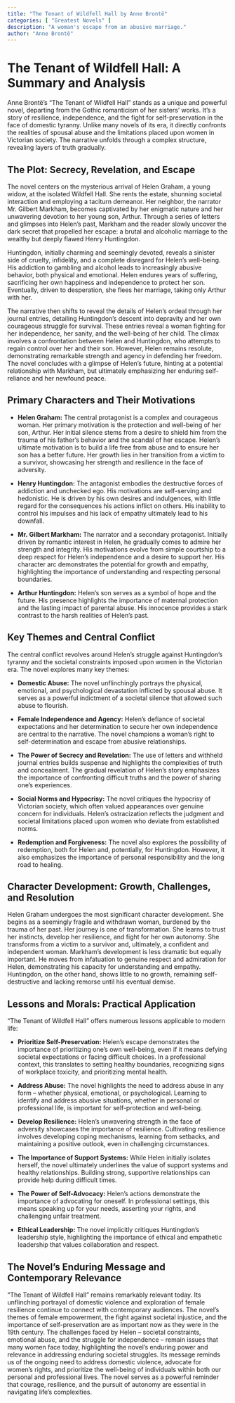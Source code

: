 ```yaml
---
title: "The Tenant of Wildfell Hall by Anne Brontë"
categories: [ "Greatest Novels" ]
description: "A woman's escape from an abusive marriage."
author: "Anne Brontë"
---
```

# The Tenant of Wildfell Hall: A Summary and Analysis

Anne Brontë's "The Tenant of Wildfell Hall" stands as a unique and powerful novel, departing from the Gothic romanticism of her sisters' works.  It's a story of resilience, independence, and the fight for self-preservation in the face of domestic tyranny. Unlike many novels of its era, it directly confronts the realities of spousal abuse and the limitations placed upon women in Victorian society.  The narrative unfolds through a complex structure, revealing layers of truth gradually.

## The Plot: Secrecy, Revelation, and Escape

The novel centers on the mysterious arrival of Helen Graham, a young widow, at the isolated Wildfell Hall.  She rents the estate, shunning societal interaction and employing a taciturn demeanor.  Her neighbor, the narrator Mr. Gilbert Markham, becomes captivated by her enigmatic nature and her unwavering devotion to her young son, Arthur.  Through a series of letters and glimpses into Helen's past, Markham and the reader slowly uncover the dark secret that propelled her escape: a brutal and alcoholic marriage to the wealthy but deeply flawed Henry Huntingdon.

Huntingdon, initially charming and seemingly devoted, reveals a sinister side of cruelty, infidelity, and a complete disregard for Helen's well-being. His addiction to gambling and alcohol leads to increasingly abusive behavior, both physical and emotional. Helen endures years of suffering, sacrificing her own happiness and independence to protect her son. Eventually, driven to desperation, she flees her marriage, taking only Arthur with her.

The narrative then shifts to reveal the details of Helen's ordeal through her journal entries, detailing Huntingdon's descent into depravity and her own courageous struggle for survival.  These entries reveal a woman fighting for her independence, her sanity, and the well-being of her child.  The climax involves a confrontation between Helen and Huntingdon, who attempts to regain control over her and their son. However, Helen remains resolute, demonstrating remarkable strength and agency in defending her freedom.  The novel concludes with a glimpse of Helen's future, hinting at a potential relationship with Markham, but ultimately emphasizing her enduring self-reliance and her newfound peace.


## Primary Characters and Their Motivations

* **Helen Graham:** The central protagonist is a complex and courageous woman. Her primary motivation is the protection and well-being of her son, Arthur.  Her initial silence stems from a desire to shield him from the trauma of his father's behavior and the scandal of her escape.  Helen's ultimate motivation is to build a life free from abuse and to ensure her son has a better future.  Her growth lies in her transition from a victim to a survivor, showcasing her strength and resilience in the face of adversity.

* **Henry Huntingdon:** The antagonist embodies the destructive forces of addiction and unchecked ego.  His motivations are self-serving and hedonistic.  He is driven by his own desires and indulgences, with little regard for the consequences his actions inflict on others. His inability to control his impulses and his lack of empathy ultimately lead to his downfall.

* **Mr. Gilbert Markham:** The narrator and a secondary protagonist. Initially driven by romantic interest in Helen, he gradually comes to admire her strength and integrity.  His motivations evolve from simple courtship to a deep respect for Helen's independence and a desire to support her.  His character arc demonstrates the potential for growth and empathy, highlighting the importance of understanding and respecting personal boundaries.

* **Arthur Huntingdon:** Helen's son serves as a symbol of hope and the future. His presence highlights the importance of maternal protection and the lasting impact of parental abuse. His innocence provides a stark contrast to the harsh realities of Helen's past.

## Key Themes and Central Conflict

The central conflict revolves around Helen's struggle against Huntingdon's tyranny and the societal constraints imposed upon women in the Victorian era.  The novel explores many key themes:

* **Domestic Abuse:** The novel unflinchingly portrays the physical, emotional, and psychological devastation inflicted by spousal abuse. It serves as a powerful indictment of a societal silence that allowed such abuse to flourish.

* **Female Independence and Agency:**  Helen's defiance of societal expectations and her determination to secure her own independence are central to the narrative.  The novel champions a woman's right to self-determination and escape from abusive relationships.

* **The Power of Secrecy and Revelation:** The use of letters and withheld journal entries builds suspense and highlights the complexities of truth and concealment. The gradual revelation of Helen's story emphasizes the importance of confronting difficult truths and the power of sharing one's experiences.

* **Social Norms and Hypocrisy:** The novel critiques the hypocrisy of Victorian society, which often valued appearances over genuine concern for individuals. Helen's ostracization reflects the judgment and societal limitations placed upon women who deviate from established norms.

* **Redemption and Forgiveness:**  The novel also explores the possibility of redemption, both for Helen and, potentially, for Huntingdon.  However, it also emphasizes the importance of personal responsibility and the long road to healing.

## Character Development: Growth, Challenges, and Resolution

Helen Graham undergoes the most significant character development. She begins as a seemingly fragile and withdrawn woman, burdened by the trauma of her past. Her journey is one of transformation. She learns to trust her instincts, develop her resilience, and fight for her own autonomy. She transforms from a victim to a survivor and, ultimately, a confident and independent woman. Markham's development is less dramatic but equally important. He moves from infatuation to genuine respect and admiration for Helen, demonstrating his capacity for understanding and empathy. Huntingdon, on the other hand, shows little to no growth, remaining self-destructive and lacking remorse until his eventual demise.

## Lessons and Morals: Practical Application

"The Tenant of Wildfell Hall" offers numerous lessons applicable to modern life:

* **Prioritize Self-Preservation:** Helen's escape demonstrates the importance of prioritizing one's own well-being, even if it means defying societal expectations or facing difficult choices.  In a professional context, this translates to setting healthy boundaries, recognizing signs of workplace toxicity, and prioritizing mental health.

* **Address Abuse:** The novel highlights the need to address abuse in any form – whether physical, emotional, or psychological. Learning to identify and address abusive situations, whether in personal or professional life, is important for self-protection and well-being.

* **Develop Resilience:** Helen's unwavering strength in the face of adversity showcases the importance of resilience.  Cultivating resilience involves developing coping mechanisms, learning from setbacks, and maintaining a positive outlook, even in challenging circumstances.

* **The Importance of Support Systems:** While Helen initially isolates herself, the novel ultimately underlines the value of support systems and healthy relationships. Building strong, supportive relationships can provide help during difficult times.

* **The Power of Self-Advocacy:** Helen's actions demonstrate the importance of advocating for oneself.  In professional settings, this means speaking up for your needs, asserting your rights, and challenging unfair treatment.

* **Ethical Leadership:** The novel implicitly critiques Huntingdon's leadership style, highlighting the importance of ethical and empathetic leadership that values collaboration and respect.


## The Novel's Enduring Message and Contemporary Relevance

"The Tenant of Wildfell Hall" remains remarkably relevant today. Its unflinching portrayal of domestic violence and exploration of female resilience continue to connect with contemporary audiences. The novel's themes of female empowerment, the fight against societal injustice, and the importance of self-preservation are as important now as they were in the 19th century. The challenges faced by Helen – societal constraints, emotional abuse, and the struggle for independence – remain issues that many women face today, highlighting the novel's enduring power and relevance in addressing enduring societal struggles. Its message reminds us of the ongoing need to address domestic violence, advocate for women's rights, and prioritize the well-being of individuals within both our personal and professional lives. The novel serves as a powerful reminder that courage, resilience, and the pursuit of autonomy are essential in navigating life's complexities.

